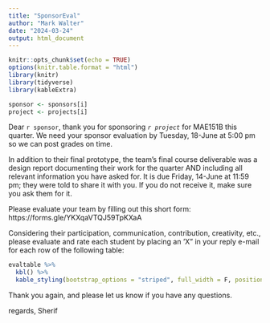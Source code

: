 ```yaml
---
title: "SponsorEval"
author: "Mark Walter"
date: "2024-03-24"
output: html_document
---
```


```r
knitr::opts_chunk$set(echo = TRUE)
options(knitr.table.format = "html") 
library(knitr)
library(tidyverse)
library(kableExtra)
```


```r
sponsor <- sponsors[i]
project <- projects[i]
```



Dear `r sponsor`, thank you for sponsoring _`r project`_ for MAE151B this quarter. We need your sponsor evaluation by Tuesday, 18-June at 5:00 pm so we can post grades on time.

In addition to their final prototype, the team's final course deliverable was a design report documenting their work for the quarter AND including all relevant information you have asked for. It is due Friday, 14-June at 11:59 pm; they were told to share it with you. If you do not receive it, make sure you ask them for it.

Please evaluate your team by filling out this short form: https://forms.gle/YKXqaVTQJ59TpKXaA

Considering their participation, communication, contribution, creativity, etc., please evaluate and rate each student by placing an 'X" in your reply e-mail for each row of the following table:

```r
evaltable %>%
  kbl() %>%
  kable_styling(bootstrap_options = "striped", full_width = F, position = "left")
```


Thank you again, and please let us know if you have any questions. 

regards, Sherif


